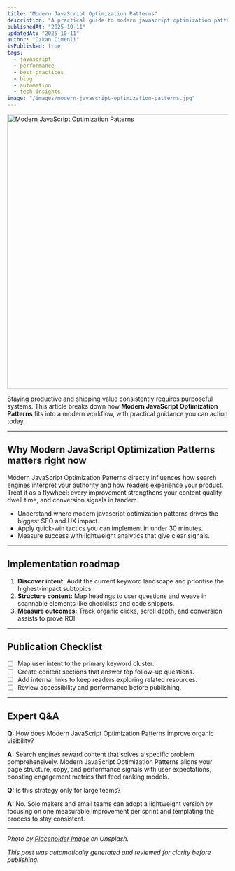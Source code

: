 ```yaml
---
title: "Modern JavaScript Optimization Patterns"
description: "A practical guide to modern javascript optimization patterns for modern developers."
publishedAt: "2025-10-11"
updatedAt: "2025-10-11"
author: "Ozkan Cimenli"
isPublished: true
tags:
  - javascript
  - performance
  - best practices
  - blog
  - automation
  - tech insights
image: "/images/modern-javascript-optimization-patterns.jpg"
---
```


<Image
  src="/images/modern-javascript-optimization-patterns.jpg"
  width="1200"
  height="628"
  alt="Modern JavaScript Optimization Patterns"
  priority
  sizes="100vw"
/>

Staying productive and shipping value consistently requires purposeful systems. This article breaks down how **Modern JavaScript Optimization Patterns** fits into a modern workflow, with practical guidance you can action today.

---

## Why Modern JavaScript Optimization Patterns matters right now

Modern JavaScript Optimization Patterns directly influences how search engines interpret your authority and how readers experience your product. Treat it as a flywheel: every improvement strengthens your content quality, dwell time, and conversion signals in tandem.

- Understand where modern javascript optimization patterns drives the biggest SEO and UX impact.
- Apply quick-win tactics you can implement in under 30 minutes.
- Measure success with lightweight analytics that give clear signals.

---

## Implementation roadmap

1. **Discover intent:** Audit the current keyword landscape and prioritise the highest-impact subtopics.
2. **Structure content:** Map headings to user questions and weave in scannable elements like checklists and code snippets.
3. **Measure outcomes:** Track organic clicks, scroll depth, and conversion assists to prove ROI.

---

## Publication Checklist

- [ ] Map user intent to the primary keyword cluster.
- [ ] Create content sections that answer top follow-up questions.
- [ ] Add internal links to keep readers exploring related resources.
- [ ] Review accessibility and performance before publishing.

---

## Expert Q&A

**Q:** How does Modern JavaScript Optimization Patterns improve organic visibility?

**A:** Search engines reward content that solves a specific problem comprehensively. Modern JavaScript Optimization Patterns aligns your page structure, copy, and performance signals with user expectations, boosting engagement metrics that feed ranking models.

**Q:** Is this strategy only for large teams?

**A:** No. Solo makers and small teams can adopt a lightweight version by focusing on one measurable improvement per sprint and templating the process to stay consistent.


---

_Photo by [Placeholder Image](https://github.com/ozkancimenli/lafoule-m/blob/main/scripts/generate-blog.js) on Unsplash._

_This post was automatically generated and reviewed for clarity before publishing._
